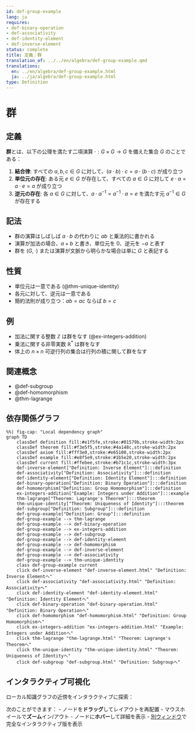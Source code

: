 ```yaml
---
id: def-group-example
lang: ja
requires:
- def-binary-operation
- def-associativity
- def-identity-element
- def-inverse-element
status: complete
title: 定義：群
translation_of: ../../en/algebra/def-group-example.qmd
translations:
  en: ../en/algebra/def-group-example.html
  ja: ../ja/algebra/def-group-example.html
type: Definition
---
```


# 群 {#def-group-example}

## 定義

**群**とは、以下の公理を満たす二項演算 $\cdot: G \times G \to G$ を備えた集合 $G$ のことである：

1. **結合律**: すべての $a, b, c \in G$ に対して、$(a \cdot b) \cdot c = a \cdot (b \cdot c)$ が成り立つ
2. **単位元の存在**: ある元 $e \in G$ が存在して、すべての $a \in G$ に対して $e \cdot a = a \cdot e = a$ が成り立つ
3. **逆元の存在**: 各 $a \in G$ に対して、$a \cdot a^{-1} = a^{-1} \cdot a = e$ を満たす元 $a^{-1} \in G$ が存在する

## 記法

- 群の演算はしばしば $a \cdot b$ の代わりに $ab$ と乗法的に書かれる
- 演算が加法の場合、$a + b$ と書き、単位元を $0$、逆元を $-a$ と表す
- 群を $(G, \cdot)$ または演算が文脈から明らかな場合は単に $G$ と表記する

## 性質

- 単位元は一意である (@thm-unique-identity)
- 各元に対して、逆元は一意である
- 簡約法則が成り立つ：$ab = ac$ ならば $b = c$

## 例

- 加法に関する整数 $\mathbb{Z}$ は群をなす (@ex-integers-addition)
- 乗法に関する非零実数 $\mathbb{R}^*$ は群をなす
- 体上の $n \times n$ 可逆行列の集合は行列の積に関して群をなす

## 関連概念

- @def-subgroup
- @def-homomorphism
- @thm-lagrange

## 依存関係グラフ

```mermaid
%%| fig-cap: "Local dependency graph"
graph TD
    classDef definition fill:#e1f5fe,stroke:#01579b,stroke-width:2px
    classDef theorem fill:#f3e5f5,stroke:#4a148c,stroke-width:2px
    classDef axiom fill:#fff3e0,stroke:#e65100,stroke-width:2px
    classDef example fill:#e8f5e9,stroke:#1b5e20,stroke-width:2px
    classDef current fill:#ffebee,stroke:#b71c1c,stroke-width:3px
    def-inverse-element["Definition: Inverse Element"]:::definition
    def-associativity["Definition: Associativity"]:::definition
    def-identity-element["Definition: Identity Element"]:::definition
    def-binary-operation["Definition: Binary Operation"]:::definition
    def-homomorphism["Definition: Group Homomorphism"]:::definition
    ex-integers-addition["Example: Integers under Addition"]:::example
    thm-lagrange["Theorem: Lagrange's Theorem"]:::theorem
    thm-unique-identity["Theorem: Uniqueness of Identity"]:::theorem
    def-subgroup["Definition: Subgroup"]:::definition
    def-group-example["Definition: Group"]:::definition
    def-group-example --> thm-lagrange
    def-group-example --> def-binary-operation
    def-group-example --> ex-integers-addition
    def-group-example --> def-subgroup
    def-group-example --> def-identity-element
    def-group-example --> def-homomorphism
    def-group-example --> def-inverse-element
    def-group-example --> def-associativity
    def-group-example --> thm-unique-identity
    class def-group-example current
    click def-inverse-element "def-inverse-element.html" "Definition: Inverse Elementへ"
    click def-associativity "def-associativity.html" "Definition: Associativityへ"
    click def-identity-element "def-identity-element.html" "Definition: Identity Elementへ"
    click def-binary-operation "def-binary-operation.html" "Definition: Binary Operationへ"
    click def-homomorphism "def-homomorphism.html" "Definition: Group Homomorphismへ"
    click ex-integers-addition "ex-integers-addition.html" "Example: Integers under Additionへ"
    click thm-lagrange "thm-lagrange.html" "Theorem: Lagrange's Theoremへ"
    click thm-unique-identity "thm-unique-identity.html" "Theorem: Uniqueness of Identityへ"
    click def-subgroup "def-subgroup.html" "Definition: Subgroupへ"
```

## インタラクティブ可視化

ローカル知識グラフの近傍をインタラクティブに探索：

::: {.graph-viz data-id="def-group-example" data-width="700" data-height="500"}
:::

次のことができます：
- ノードを**ドラッグ**してレイアウトを再配置
- マウスホイールで**ズーム**イン/アウト
- ノードに**ホバー**して詳細を表示
- [別ウィンドウ](../../output/interactive/def-group-example.html){target="_blank"}で完全なインタラクティブ版を表示
